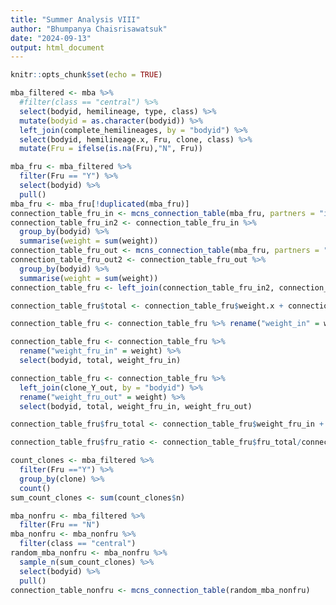 ```yaml
---
title: "Summer Analysis VIII"
author: "Bhumpanya Chaisrisawatsuk"
date: "2024-09-13"
output: html_document
---
```


```r
knitr::opts_chunk$set(echo = TRUE)
```

```r
mba_filtered <- mba %>% 
  #filter(class == "central") %>%
  select(bodyid, hemilineage, type, class) %>%
  mutate(bodyid = as.character(bodyid)) %>%
  left_join(complete_hemilineages, by = "bodyid") %>%
  select(bodyid, hemilineage.x, Fru, clone, class) %>%
  mutate(Fru = ifelse(is.na(Fru),"N", Fru))
```

```r
mba_fru <- mba_filtered %>%
  filter(Fru == "Y") %>%
  select(bodyid) %>%
  pull()
mba_fru <- mba_fru[!duplicated(mba_fru)]
connection_table_fru_in <- mcns_connection_table(mba_fru, partners = "inputs", threshold = 2)
connection_table_fru_in2 <- connection_table_fru_in %>% 
  group_by(bodyid) %>%
  summarise(weight = sum(weight))
connection_table_fru_out <- mcns_connection_table(mba_fru, partners = "outputs", threshold = 2)
connection_table_fru_out2 <- connection_table_fru_out %>% 
  group_by(bodyid) %>%
  summarise(weight = sum(weight))
connection_table_fru <- left_join(connection_table_fru_in2, connection_table_fru_out2, by = "bodyid")

connection_table_fru$total <- connection_table_fru$weight.x + connection_table_fru$weight.y

connection_table_fru <- connection_table_fru %>% rename("weight_in" = weight.x, "weight_out" = weight.y) %>% left_join(clone_Y_in, by = "bodyid")

connection_table_fru <- connection_table_fru %>% 
  rename("weight_fru_in" = weight) %>% 
  select(bodyid, total, weight_fru_in)

connection_table_fru <- connection_table_fru %>% 
  left_join(clone_Y_out, by = "bodyid") %>% 
  rename("weight_fru_out" = weight) %>% 
  select(bodyid, total, weight_fru_in, weight_fru_out)

connection_table_fru$fru_total <- connection_table_fru$weight_fru_in + connection_table_fru$weight_fru_out

connection_table_fru$fru_ratio <- connection_table_fru$fru_total/connection_table_fru$total
```

```r
count_clones <- mba_filtered %>% 
  filter(Fru =="Y") %>%
  group_by(clone) %>%
  count()
sum_count_clones <- sum(count_clones$n)
```

```r
mba_nonfru <- mba_filtered %>%
  filter(Fru == "N")
mba_nonfru <- mba_nonfru %>%
  filter(class == "central")
random_mba_nonfru <- mba_nonfru %>% 
  sample_n(sum_count_clones) %>%
  select(bodyid) %>%
  pull()
connection_table_nonfru <- mcns_connection_table(random_mba_nonfru)
```




